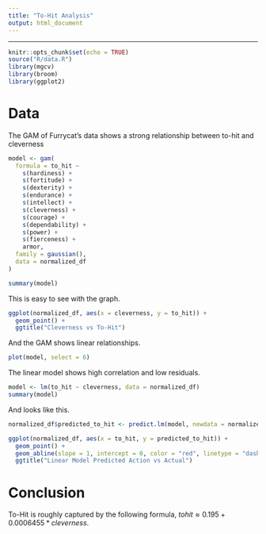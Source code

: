 ```yaml
---
title: "To-Hit Analysis"
output: html_document
---
```

---
```r
knitr::opts_chunk$set(echo = TRUE)
source("R/data.R")
library(mgcv)
library(broom)
library(ggplot2)
```
# Data

The GAM of Furrycat's data shows a strong relationship between to-hit and cleverness

```r
model <- gam(
  formula = to_hit ~
    s(hardiness) +
    s(fortitude) + 
    s(dexterity) + 
    s(endurance) +
    s(intellect) + 
    s(cleverness) + 
    s(courage) + 
    s(dependability) +
    s(power) +
    s(fierceness) +
    armor,
  family = gaussian(),
  data = normalized_df
)
```

```r
summary(model)
```

This is easy to see with the graph.

```r
ggplot(normalized_df, aes(x = cleverness, y = to_hit)) +
  geom_point() +
  ggtitle("Cleverness vs To-Hit")
```

And the GAM shows linear relationships.

```r
plot(model, select = 6)
```

The linear model shows high correlation and low residuals.

```r
model <- lm(to_hit ~ cleverness, data = normalized_df)
summary(model)
```

And looks like this.

```r
normalized_df$predicted_to_hit <- predict.lm(model, newdata = normalized_df)

ggplot(normalized_df, aes(x = to_hit, y = predicted_to_hit)) +
  geom_point() +
  geom_abline(slope = 1, intercept = 0, color = "red", linetype = "dashed") +
  ggtitle("Linear Model Predicted Action vs Actual")

```

# Conclusion

To-Hit is roughly captured by the following formula, $tohit \approx 0.195 + 0.0006455 * cleverness$.
